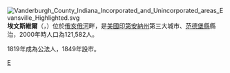 {{Unreferenced|time=2021-05-06T08:43:17+00:00}}
[[File:Vanderburgh_County_Indiana_Incorporated_and_Unincorporated_areas_Evansville_Highlighted.svg|right]]
'''埃文斯維爾'''（{{lang-en|Evansville}}，{{IPAc-en|ˈ|ɛ|v|ən|z|v|i|l}}）位於[[俄亥俄河|俄亥俄河]]畔，是[[美國|美國]][[印第安納州|印第安納州]]第三大城市、[[范德堡縣_(印第安納州)|范德堡縣]]縣治，2000年時人口為121,582人。

1819年成為公法人，1849年設市。

{{印地安納州縣城}}
{{范德堡縣 (印地安納州)}}
{{Indiana}}
{{Authority control}}

[[Category:印第安納州城市|E]]